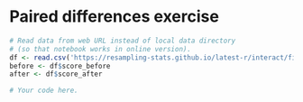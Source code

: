 # Paired differences exercise


```r
# Read data from web URL instead of local data directory
# (so that notebook works in online version).
df <- read.csv('https://resampling-stats.github.io/latest-r/interact/files/data/hamilton.csv')
before <- df$score_before
after <- df$score_after

# Your code here.
```
